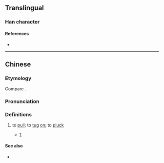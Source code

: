 {{character info}}
==Translingual==

===Han character===
{{Han char|rn=64|rad=手|as=08|sn=11|four=|canj=QNDT|ids=⿰扌孟}}

====References====
* {{Han ref|kx=0440.181|hdz=31909.041|uh=63B9|ud=25529}}

----

==Chinese==
{{zh-forms|alt=擝}}

===Etymology===
Compare {{cog|za|beng}}.

===Pronunciation===
{{zh-pron
|c=mang1
|ca=LL-Q9186-Justinrleung-掹.wav
|cat=v
}}

===Definitions===
{{zh-hanzi}}

# {{lb|zh|Cantonese}} to [[pull]]; to [[tug]] [[on]]; to [[pluck]]
#* [http://std.stheadline.com/instant/articles/detail/86786-%E9%A6%99%E6%B8%AF-%E5%85%A5%E9%88%94%E6%A9%9F%E9%A3%9F%E9%8C%A2%E3%80%8C%E5%88%B0%E5%96%89%E5%94%94%E5%88%B0%E8%82%BA%E3%80%8D]
#*: {{zh-x|「好似 啲 武俠 小說 啲 劍 噉\咁{gam2} 插 住 要 指定 嘅 人 先 掹{mang1} 到{dou3-2}，等 我 依家 去 試 試 先」|"It's like those ''[[wuxia]]'' novels where the sword is stuck and only the chosen one can '''pull''' it '''out'''; let me go try right now"|C}}

====See also====
* {{zh-l|拔}}